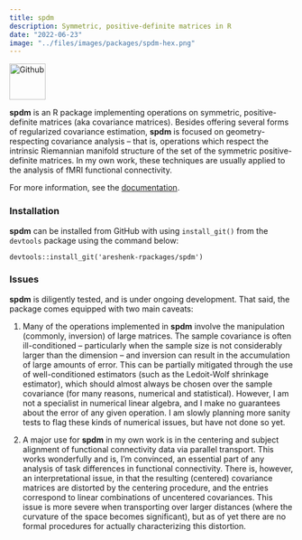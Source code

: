 ```yaml
---
title: spdm
description: Symmetric, positive-definite matrices in R
date: "2022-06-23"
image: "../files/images/packages/spdm-hex.png"
---
```


<p align="center">

<a href="https://github.com/areshenk-rpackages/spdm"><img src="giticon.png" alt="Github" style="width:64px;height:64px;"/></a>

</p>

**spdm** is an R package implementing operations on symmetric, positive-definite matrices (aka covariance matrices). Besides offering several forms of regularized covariance estimation, **spdm** is focused on geometry-respecting covariance analysis -- that is, operations which respect the intrinsic Riemannian manifold structure of the set of the symmetric positive-definite matrices. In my own work, these techniques are usually applied to the analysis of fMRI functional connectivity.

For more information, see the [documentation](https://areshenk-rpackages.github.io/spdm/).

### Installation

**spdm** can be installed from GitHub with using `install_git()` from the `devtools` package using the command below:

`devtools::install_git('areshenk-rpackages/spdm')`

### Issues

**spdm** is diligently tested, and is under ongoing development. That said, the package comes equipped with two main caveats:

1.  Many of the operations implemented in **spdm** involve the manipulation (commonly, inversion) of large matrices. The sample covariance is often ill-conditioned -- particularly when the sample size is not considerably larger than the dimension -- and inversion can result in the accumulation of large amounts of error. This can be partially mitigated through the use of well-conditioned estimators (such as the Ledoit-Wolf shrinkage estimator), which should almost always be chosen over the sample covariance (for many reasons, numerical and statistical). However, I am not a specialist in numerical linear algebra, and I make no guarantees about the error of any given operation. I am slowly planning more sanity tests to flag these kinds of numerical issues, but have not done so yet.

2.  A major use for **spdm** in my own work is in the centering and subject alignment of functional connectivity data via parallel transport. This works wonderfully and is, I'm convinced, an essential part of any analysis of task differences in functional connectivity. There is, however, an interpretational issue, in that the resulting (centered) covariance matrices are distorted by the centering procedure, and the entries correspond to linear combinations of uncentered covariances. This issue is more severe when transporting over larger distances (where the curvature of the space becomes significant), but as of yet there are no formal procedures for actually characterizing this distortion.
